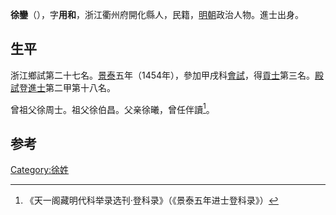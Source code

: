 {{Otheruses|other=名为徐鑾的其他人物|徐鑾 (萬曆進士)}}

'''徐鑾'''（{{bd|1423年||？}}），字'''用和'''，浙江衢州府開化縣人，民籍，[[明朝|明朝]]政治人物。進士出身。

== 生平 ==
浙江鄉試第二十七名。[[景泰|景泰]]五年（1454年），參加甲戌科[[會試|會試]]，得[[貢士|貢士]]第三名。[[殿試|殿試]]登[[進士|進士]]第二甲第十八名。

曾祖父徐周士。祖父徐伯昌。父亲徐曦，曾任伴讀<ref>《天一阁藏明代科举录选刊·登科录》（《景泰五年进士登科录》）</ref>。

==参考==
{{reflist}}

{{景泰五年甲戌科殿試金榜}}

{{Authority control}}

{{DEFAULTSORT:}}
[[Category:徐姓|Category:徐姓]]


{{明朝人物小作品}}